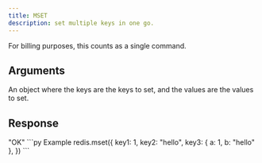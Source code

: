 ```yaml
---
title: MSET
description: set multiple keys in one go.
---
```



For billing purposes, this counts as a single command.


## Arguments 

<ParamField  type="Record<str, TValue>" required>
  An object where the keys are the keys to set, and the values are the values to set.
</ParamField>

## Response

<ResponseField type="str" required>
"OK"
</ResponseField>



<RequestExample>
```py Example
redis.mset({
    key1: 1,
    key2: "hello",
    key3: { a: 1, b: "hello" },
})
```
</RequestExample>
